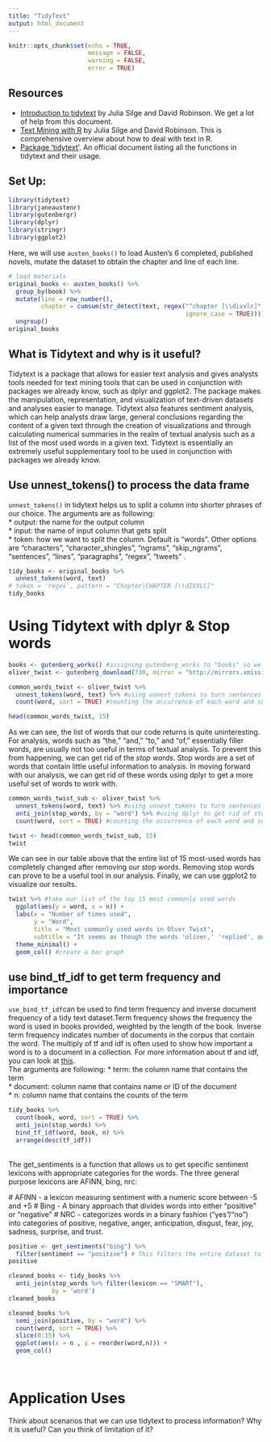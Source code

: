 ```yaml
---
title: "TidyText"
output: html_document
---
```


```r
knitr::opts_chunk$set(echo = TRUE,
                      message = FALSE,
                      warning = FALSE,
                      error = TRUE)
```



## Resources

* [Introduction to tidytext](https://cran.r-project.org/web/packages/tidytext/vignettes/tidytext.html) by Julia Silge and David Robinson. We get a lot of help from this document. 
* [Text Mining with R](https://www.tidytextmining.com/index.html)  by Julia Silge and David Robinson. This is comprehensive overview about how to deal with text in R. 
* [Package ‘tidytext’](https://cran.r-project.org/web/packages/tidytext/tidytext.pdf). An official document listing all the functions in tidytext and their usage.

## Set Up: 
```r
library(tidytext)
library(janeaustenr)
library(gutenbergr)
library(dplyr)
library(stringr)
library(ggplot2)
```

Here, we will use `austen_books()` to load Austen's 6 completed, published novels, mutate the dataset to obtain the chapter and line of each line. 
```r
# load materials
original_books <- austen_books() %>%
  group_by(book) %>%
  mutate(line = row_number(),
         chapter = cumsum(str_detect(text, regex("^chapter [\\divxlc]",
                                                 ignore_case = TRUE)))) %>%
  ungroup()
original_books
```

## What is Tidytext and why is it useful?
Tidytext is a package that allows for easier text analysis and gives analysts tools needed for text mining tools that can be used in conjunction with packages we already know, such as dplyr and ggplot2. The package makes the manipulation, representation, and visualization of text-driven datasets and analyses easier to manage. Tidytext also features sentiment analysis, which can help analysts draw large, general conclusions regarding the content of a given text through the creation of visualizations and through calculating numerical summaries in the realm of textual analysis such as a list of the most used words in a given text. Tidytext is essentially an extremely useful supplementary tool to be used in conjunction with packages we already know.

## Use unnest_tokens() to process the data frame
`unnest_tokens()` in tidytext helps us to split a column into shorter phrases of our choice. The arguments are as following:  
* output: the name for the output column   
* input: the name of input column that gets split  
* token: how we want to split the column. Default is "words". Other options are "characters", "character_shingles", "ngrams", "skip_ngrams", "sentences", "lines", "paragraphs", "regex", "tweets" . 

```r
tidy_books <- original_books %>%
  unnest_tokens(word, text)
# token = 'regex', pattern = "Chapter|CHAPTER [\\dIVXLC]"
tidy_books
```


# Using Tidytext with dplyr & Stop words

```r
books <- gutenberg_works() #assigning gutenberg_works to "books" so we can parse through the list of books
oliver_twist <- gutenberg_download(730, mirror = "http://mirrors.xmission.com/gutenberg/") #downloading Oliver Twist, my book of choice
```

```r
common_words_twist <- oliver_twist %>%
  unnest_tokens(word, text) %>% #using unnest_tokens to turn sentences from each book into a long list of words for analysis, there are a total of 725,055 rows in this dataset.
  count(word, sort = TRUE) #counting the occurrence of each word and sorting them by how often they occur. 

head(common_words_twist, 15)
```

As we can see, the list of words that our code returns is quite uninteresting. For analysis, words such as "the," "and," "to," and "of," essentially filler words, are usually not too useful in terms of textual analysis. To prevent this from happening, we can get rid of the *stop words*. Stop words are a set of words that contain little useful information to analysis. In moving forward with our analysis, we can get rid of these words using dplyr to get a more useful set of words to work with.

```r
common_words_twist_sub <- oliver_twist %>%
  unnest_tokens(word, text) %>% #using unnest_tokens to turn sentences from each book into a long list of words for analysis, there are a total of 725,055 rows in this dataset.
  anti_join(stop_words, by = "word") %>% #using dplyr to get rid of stop words (explain dpyr)
  count(word, sort = TRUE) #counting the occurrence of each word and sorting them by how often they occur.

twist <- head(common_words_twist_sub, 15)
twist
```

We can see in our table above that the entire list of 15 most-used words has completely changed after removing our stop words. Removing stop words can prove to be a useful tool in our analysis. Finally, we can use ggplot2 to visualize our results.

```r
twist %>% #take our list of the top 15 most commonly used words
  ggplot(aes(y = word, x = n)) +
  labs(x = "Number of times used",
       y = "Word",
       title = "Most commonly used words in Olver Twist",
       subtitle = "It seems as though the words 'oliver,' 'replied', and 'bumble' appear the most in the novel.") +
  theme_minimal() +
  geom_col() #create a bar graph
```

## use bind_tf_idf to get term frequency and importance
`use_bind_tf_idf`can be used to find term frequency and inverse document frequency of a tidy text dataset.Term frequency shows the frequency the word is used in books provided, weighted by the length of the book. Inverse term frequency indicates number of documents in the corpus that contain the word. The multiply of tf and idf is often used to show how important a word is to a document in a collection. For more information about tf and idf, you can look at [this](https://en.wikipedia.org/wiki/Tf%E2%80%93idf).   
The arguments are following: 
* term: the column name that contains the term  
* document: column name that contains name or ID of the document  
* n: column name that contains the counts of the term

```r
tidy_books %>% 
  count(book, word, sort = TRUE) %>% 
  anti_join(stop_words) %>% 
  bind_tf_idf(word, book, n) %>%
  arrange(desc(tf_idf))
```

<br> The get_sentiments is a function that allows us to get specific sentiment lexicons with appropriate categories for the words. The three general purpose lexicons are AFINN, bing, nrc: 

  # AFINN - a lexicon measuring sentiment with a numeric score between -5 and +5
  # Bing - A binary approach that divides words into either "positive" or "negative"
  # NRC - categorizes words in a binary fashion ("yes"/"no") into categories of positive, negative, anger, anticipation, disgust, fear, joy, sadness, surprise, and trust. 

```r
positive <- get_sentiments("bing") %>% 
  filter(sentiment == "positive") # This filters the entire dataset to look for unigrams (single words) that have positive connotations
positive
```

```r
cleaned_books <- tidy_books %>%
  anti_join(stop_words %>% filter(lexicon == "SMART"),
            by = 'word')
cleaned_books
```


```r
cleaned_books %>% 
  semi_join(positive, by = "word") %>%
  count(word, sort = TRUE) %>%
  slice(0:15) %>% 
  ggplot(aes(x = n , y = reorder(word,n))) +
  geom_col()
  
  
```


# Application Uses 
Think about scenarios that we can use tidytext to process information? Why it is useful? Can you think of limitation of it? 

